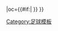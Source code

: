 {{fb team |t=-{zh-hans:欧汉尼斯; zh-hk:奧漢倫斯;}- |tan=欧汉尼斯 |tc=POR |abb={{#if:{{{abb|}}}|OLH{{0}}}} |oc={{#if:{{{oc|}}}|{{{oc}}} }} }}<!--
--><noinclude>[[Category:足球模板]]</noinclude>